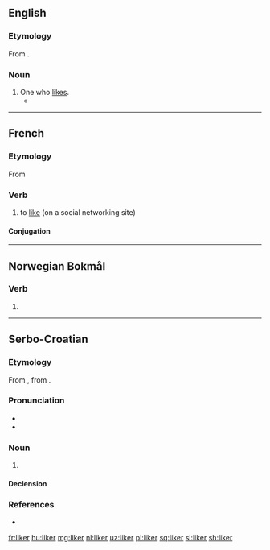 ==English==

===Etymology===
From {{suffix|like|er|lang=en}}.

===Noun===
{{en-noun}}

# One who [[like]]s.
#* {{quote-news|year=2009|date=May 10|author=David Segal|title=Scammed? Rebuffed? Ignored? Read On|work=New York Times|url=http://www.nytimes.com/2009/05/10/your-money/10haggler.html
|passage=Traditionally, the rebate offers a price cut to anyone willing to endure a certain amount of hassle; it’s an inducement that separates the casual bargain '''likers''' from the ardent bargain lovers.}}

----

==French==

===Etymology===
From {{etyl|en|fr}} {{term|like|lang=en}}

===Verb===
{{fr-verb}}

# {{cx|Internet|lang=fr}} to [[like]] (on a social networking site)

====Conjugation====
{{fr-conj-auto}}

----

==Norwegian Bokmål==

===Verb===
{{head|nb|verb form}}

# {{present tense of|like|lang=nb}}

----

==Serbo-Croatian==

===Etymology===
From {{etyl|fr|sh}} {{term|liqueur|lang=fr}}, from {{etyl|la|sh}} {{term|liquor||liquid|lang=la}}.

===Pronunciation===
* {{IPA|/lǐkeːr/|lang=sh}}
* {{hyphenation|li|ker|lang=sh}}

===Noun===
{{sh-noun|g=m|head=lìkēr|r|ликер|лѝке̄р}}

# {{l|en|liqueur}}

====Declension====
{{sh-decl-noun
|lìkēr|likeri
|likéra|likera
|likeru|likerima
|liker|likere
|likeru|likeri
|likeru|likerima
|likerom|likerima
}}

===References===
* {{R:sh:HJP|e19uWhg%3D}}

[[fr:liker]]
[[hu:liker]]
[[mg:liker]]
[[nl:liker]]
[[uz:liker]]
[[pl:liker]]
[[sq:liker]]
[[sl:liker]]
[[sh:liker]]